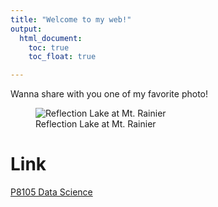 ```yaml
---
title: "Welcome to my web!"
output: 
  html_document:
    toc: true
    toc_float: true

---
```


Wanna share with you one of my favorite photo!

![Reflection Lake at Mt. Rainier](images/IMG_2236.JPG)

# Link
[P8105 Data Science](https://p8105.com)
